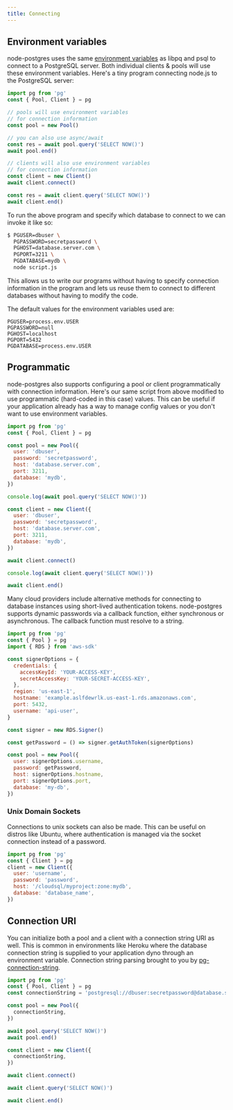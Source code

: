 ```yaml
---
title: Connecting
---
```


## Environment variables

node-postgres uses the same [environment variables](https://www.postgresql.org/docs/9.1/static/libpq-envars.html) as libpq and psql to connect to a PostgreSQL server. Both individual clients & pools will use these environment variables. Here's a tiny program connecting node.js to the PostgreSQL server:

```js
import pg from 'pg'
const { Pool, Client } = pg

// pools will use environment variables
// for connection information
const pool = new Pool()

// you can also use async/await
const res = await pool.query('SELECT NOW()')
await pool.end()

// clients will also use environment variables
// for connection information
const client = new Client()
await client.connect()

const res = await client.query('SELECT NOW()')
await client.end()
```

To run the above program and specify which database to connect to we can invoke it like so:

```sh
$ PGUSER=dbuser \
  PGPASSWORD=secretpassword \
  PGHOST=database.server.com \
  PGPORT=3211 \
  PGDATABASE=mydb \
  node script.js
```

This allows us to write our programs without having to specify connection information in the program and lets us reuse them to connect to different databases without having to modify the code.

The default values for the environment variables used are:

```
PGUSER=process.env.USER
PGPASSWORD=null
PGHOST=localhost
PGPORT=5432
PGDATABASE=process.env.USER
```

## Programmatic

node-postgres also supports configuring a pool or client programmatically with connection information. Here's our same script from above modified to use programmatic (hard-coded in this case) values. This can be useful if your application already has a way to manage config values or you don't want to use environment variables.

```js
import pg from 'pg'
const { Pool, Client } = pg

const pool = new Pool({
  user: 'dbuser',
  password: 'secretpassword',
  host: 'database.server.com',
  port: 3211,
  database: 'mydb',
})

console.log(await pool.query('SELECT NOW()'))

const client = new Client({
  user: 'dbuser',
  password: 'secretpassword',
  host: 'database.server.com',
  port: 3211,
  database: 'mydb',
})

await client.connect()

console.log(await client.query('SELECT NOW()'))

await client.end()
```

Many cloud providers include alternative methods for connecting to database instances using short-lived authentication tokens. node-postgres supports dynamic passwords via a callback function, either synchronous or asynchronous. The callback function must resolve to a string.

```js
import pg from 'pg'
const { Pool } = pg
import { RDS } from 'aws-sdk'

const signerOptions = {
  credentials: {
    accessKeyId: 'YOUR-ACCESS-KEY',
    secretAccessKey: 'YOUR-SECRET-ACCESS-KEY',
  },
  region: 'us-east-1',
  hostname: 'example.aslfdewrlk.us-east-1.rds.amazonaws.com',
  port: 5432,
  username: 'api-user',
}

const signer = new RDS.Signer()

const getPassword = () => signer.getAuthToken(signerOptions)

const pool = new Pool({
  user: signerOptions.username,
  password: getPassword,
  host: signerOptions.hostname,
  port: signerOptions.port,
  database: 'my-db',
})
```

### Unix Domain Sockets

Connections to unix sockets can also be made. This can be useful on distros like Ubuntu, where authentication is managed via the socket connection instead of a password.

```js
import pg from 'pg'
const { Client } = pg
client = new Client({
  user: 'username',
  password: 'password',
  host: '/cloudsql/myproject:zone:mydb',
  database: 'database_name',
})
```

## Connection URI

You can initialize both a pool and a client with a connection string URI as well. This is common in environments like Heroku where the database connection string is supplied to your application dyno through an environment variable. Connection string parsing brought to you by [pg-connection-string](https://github.com/brianc/node-postgres/tree/master/packages/pg-connection-string).

```js
import pg from 'pg'
const { Pool, Client } = pg
const connectionString = 'postgresql://dbuser:secretpassword@database.server.com:3211/mydb'

const pool = new Pool({
  connectionString,
})

await pool.query('SELECT NOW()')
await pool.end()

const client = new Client({
  connectionString,
})

await client.connect()

await client.query('SELECT NOW()')

await client.end()
```

